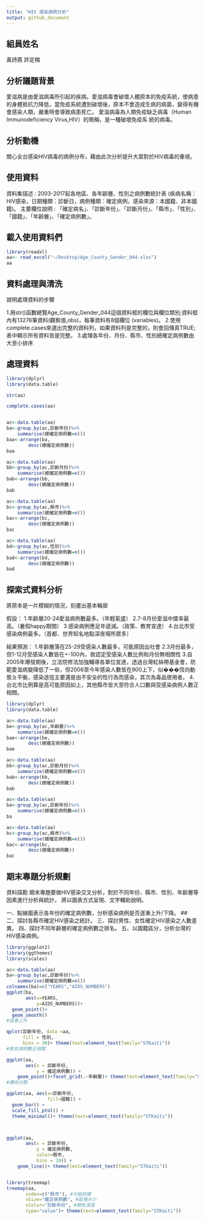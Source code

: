 ```yaml
---
title: "HIV 感染病例分析"
output: github_document
---
```

## 組員姓名
黃詩茜
許定楠

## 分析議題背景
愛滋病是由愛滋病毒所引起的疾病。愛滋病毒會破壞人體原本的免疫系統，使病患的身體抵抗力降低，當免疫系統遭到破壞後，原本不會造成生病的病菌，變得有機會感染人類，嚴重時會導致病患死亡。
愛滋病毒為人類免疫缺乏病毒（Human Immunodeficiency Virus,HIV）的簡稱，是一種破壞免疫系
統的病毒。

## 分析動機
關心全台感染HIV病毒的病例分布，藉由此次分析提升大眾對於HIV病毒的重視。

## 使用資料
資料集描述 : 2003-2017起各地區、各年齡層、性別之病例數統計表
(疾病名稱：HIV感染，日期種類：診斷日，病例種類：確定病例，感染來源：本國籍、非本國籍)。
主要欄位說明 : 「確定病名」、「診斷年份」、「診斷月份」、「縣市」、「性別」、「國籍」、「年齡層」、「確定病例數」。

## 載入使用資料們
```r
library(readxl)
aa<- read_excel("~/Desktop/Age_County_Gender_044.xlsx")
aa

```

## 資料處理與清洗
說明處理資料的步驟

1.用str()函數總覽Age_County_Gender_044這個資料框的欄位與欄位類別;資料框內有13276筆資料(觀察值,obs)，每筆資料有8個欄位 (variables)。
2.使用complete.cases來選出完整的資料列，如果資料列是完整的，則會回傳真TRUE;表中顯示所有資料皆是完整。
3.處理各年份、月份、縣市、性別總確定病例數由大至小排序

## 處理資料
```r
library(dplyr)
library(data.table)

str(aa)

complete.cases(aa)


ac<-data.table(aa)
ba<-group_by(ac,診斷年份)%>%    
    summarise(總確定病例數=n())
baa<-arrange(ba,                
        desc(總確定病例數))
baa

ac<-data.table(aa)
bb<-group_by(ac,診斷月份)%>%  
    summarise(總確定病例數=n())
bab<-arrange(bb,                
        desc(總確定病例數))
bab

ac<-data.table(aa)
bc<-group_by(ac,縣市)%>%  
    summarise(總確定病例數=n())
bac<-arrange(bc,                
        desc(總確定病例數))
bac

ac<-data.table(aa)
bd<-group_by(ac,性別)%>%  
    summarise(總確定病例數=n())
bad<-arrange(bd,                
        desc(總確定病例數))
bad


```

## 探索式資料分析
將原本是一片模糊的情況，刻畫出基本輪廍

假設：
1.年齡層20-24愛滋病例數最多。（年輕氣盛）
2.7-8月份愛滋中獎率最高。（暑假happy期間）
3.感染病例應足年遞減。（政策、教育宣達）
4.台北市受感染病例最多。（首都、世界知名地點深夜場所眾多）


結果預測：
1.年齡層落在25-29受感染人數最多，可能原因出社會
2.3月份最多，但1-12月受感染人數皆在+-100內，故認定受感染人數比例和月份無相關性
3.自2005年爆發期後，立法院修法加強輔導各單位宣達，透過台灣紅絲帶基金會，防範愛滋病變降低了一些，但2006至今年感染人數皆在900上下，似���恆向動態ㄆ平衡，感染途徑主要還是由不安全的性行為而感染，其次為毒品使用者。
4.台北市比例算是高可能原因如上，其他縣市皆大至符合人口數與受感染病例人數正相關。


```r
library(dplyr)
library(data.table)

ac<-data.table(aa)
be<-group_by(ac,年齡層)%>%  
    summarise(總確定病例數=n())
bae<-arrange(be,                
        desc(總確定病例數))
bae

ac<-data.table(aa)
bb<-group_by(ac,診斷月份)%>%  
    summarise(總確定病例數=n())
bab<-arrange(bb,                
        desc(總確定病例數))
bab

ac<-data.table(aa)
ba<-group_by(ac,診斷年份)%>%    
    summarise(總確定病例數=n())
ba

ac<-data.table(aa)
bc<-group_by(ac,縣市)%>%  
    summarise(總確定病例數=n())
bac<-arrange(bc,                
        desc(總確定病例數))
bac

```

## 期末專題分析規劃
資料探勘
期末專題要做HIV感染交叉分析，對於不同年份、縣市、性別、年齡層等因素進行分析與統計，
將以圖表方式呈現、文字輔助說明。

一、點線圖表示各年份的確定病例數，分析感染病例是否逐漸上升/下降。
## 二、探討各縣市確定HIV感染之統計。
三、探討男性、女性確定HIV感染之人數差異。
四、探討不同年齡層的確定病例數之排名。
五、以國籍區分，分析台灣的HIV感染病例。



```r
library(ggplot2)
library(ggthemes)
library(scales)

ac<-data.table(aa)
ba<-group_by(ac,診斷年份)%>%    
    summarise(總確定病例數=n())
colnames(ba)=c("YEARS","AIDS_NUMBERS")
ggplot(ba,
       aes(x=YEARS,
           y=AIDS_NUMBERS))+
  geom_point()+
  geom_smooth()
#逐漸上升

qplot(診斷年份, data =aa, 
      fill = 性別,
      bins = 30)+ theme(text=element_text(family="STKaiti"))
#男女病例數正相關

ggplot(aa, 
       aes(x = 診斷年份, 
           y = 確定病例數)) + 
    geom_point()+facet_grid(.~年齡層)+ theme(text=element_text(family="STKaiti"))
#橫向分類

ggplot(aa, aes(x=診斷年份,
               fill=國籍)) +
  geom_bar() +
  scale_fill_ptol() +
  theme_minimal()+ theme(text=element_text(family="STKaiti"))



ggplot(aa, 
       aes(x = 診斷年份, 
           y = 確定病例數,
           color=縣市,
           bins = 10)) + 
    geom_line()+ theme(text=element_text(family="STKaiti"))


library(treemap)
treemap(aa,
       index=c("縣市"), #分組依據
       vSize="確定病例數", #區塊大小
       vColor="診斷年份", #顏色深淺
       type="value")+ theme(text=element_text(family="STKaiti"))


```
